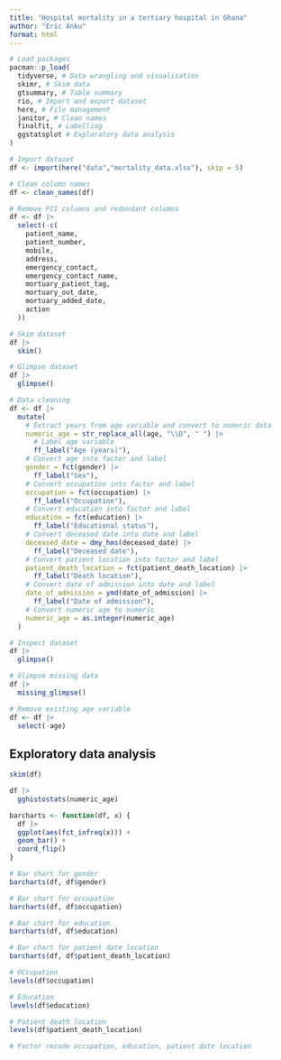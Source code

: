 ```yaml
---
title: "Hospital mortality in a tertiary hospital in Ghana"
author: "Eric Anku"
format: html
---
```


```r
# Load packages
pacman::p_load(
  tidyverse, # Data wrangling and visualisation
  skimr, # Skim data
  gtsummary, # Table summary
  rio, # Import and export dataset
  here, # File management
  janitor, # Clean names
  finalfit, # Labelling
  ggstatsplot # Exploratory data analysis
)
```

```r
# Import dataset
df <- import(here("data","mortality_data.xlsx"), skip = 5)
```


```r
# Clean column names
df <- clean_names(df)
```

```r
# Remove PII columns and redundant columns
df <- df |> 
  select(-c(
    patient_name,
    patient_number,
    mobile,
    address,
    emergency_contact,
    emergency_contact_name,
    mortuary_patient_tag,
    mortuary_out_date,
    mortuary_added_date,
    action
  ))
```

```r
# Skim dataset
df |>
  skim()
```

```r
# Glimpse dataset
df |>
  glimpse()
```



```r
# Data cleaning 
df <- df |> 
  mutate(
    # Extract years from age variable and convert to numeric data
    numeric_age = str_replace_all(age, "\\D", " ") |>
      # Label age variable
      ff_label("Age (years)"), 
    # Convert age into factor and label
    gender = fct(gender) |>
      ff_label("Sex"),
    # Convert occupation into factor and label
    occupation = fct(occupation) |>
      ff_label("Occupation"),
    # Convert education into factor and label
    education = fct(education) |>
      ff_label("Educational status"),
    # Convert deceased date into date and label
    deceased_date = dmy_hms(deceased_date) |>
      ff_label("Deceased date"),
    # Convert patient location into factor and label
    patient_death_location = fct(patient_death_location) |>
      ff_label("Death location"),
    # Convert date of admission into date and label
    date_of_admission = ymd(date_of_admission) |>
      ff_label("Date of admission"),
    # Convert numeric age to numeric
    numeric_age = as.integer(numeric_age)
  )
```

```r
# Inspect dataset
df |>
  glimpse()
```


```r
# Glimpse missing data
df |>
  missing_glimpse()
```

```r
# Remove existing age variable
df <- df |>
  select(-age)
```

## Exploratory data analysis


```r
skim(df)
```

```r
df |>
  gghistostats(numeric_age)
```
```r
barcharts <- function(df, x) {
  df |>
  ggplot(aes(fct_infreq(x))) +
  geom_bar() +
  coord_flip()
}

# Bar chart for gender
barcharts(df, df$gender)

# Bar chart for occupation
barcharts(df, df$occupation)

# Bar chart for education
barcharts(df, df$education)

# Bar chart for patient date location
barcharts(df, df$patient_death_location)
```


```r
# OCcupation
levels(df$occupation)
```


```r
# Education
levels(df$education)
```

```r
# Patient death location
levels(df$patient_death_location)
```


```r
# Factor recode occupation, education, patient date location
```

